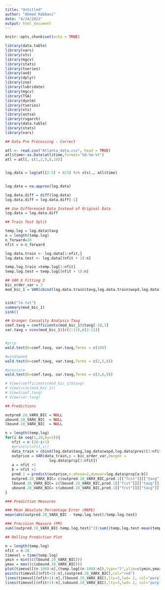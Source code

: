 ---
title: "Untitled"
author: "Ahmed Rabbani"
date: "4/24/2022"
output: html_document
---

```{r setup, include=FALSE}
knitr::opts_chunk$set(echo = TRUE)
```

```{r}
library(data.table)
library(vars)
library(xts)
library(mgcv)
library(stats)
library(tseries)
library(aod)
library(dplyr)
library(zoo) 
library(lubridate) 
library(mgcv)
library(TSA) 
library(dynlm)
library(tseries)
library(xts)
library(astsa)
library(rugarch)
library(data.table)
library(stats)
library(vars)

```


```{r}
## Data Pre Processing - Correct

atl <- read.csv("Atlanta_data.csv", head = TRUE)
atl$time<-as.Date(atl$time,format='%d-%m-%Y')
atl = atl[, c(1,2,5,8,10)]


log.data = log(atl[2:5] + 8/3) %>% xts(., atl$time)
  

log.data = na.approx(log.data)

log.data.diff = diff(log.data)
log.data.diff = log.data.diff[-1]
```


```{r}
## Use Differenced Data Instead of Original Data
log.data = log.data.diff
```



```{r}
## Train Test Split

temp.log = log.data$tavg
n = length(temp.log)
n_forward=28
nfit = n-n_forward

log.data.train <- log.data[1:nfit,]
log.data.test <- log.data[(nfit + 1):n]

temp.log.train =temp.log[1:nfit]
temp.log.test = temp.log[(nfit + 1):n]
```


```{r}
## VAR X Fitting 2
bic_order_var = 3
mod_bic_1 = VAR(cbind(log.data.train$tavg,log.data.train$wspd,log.data.train$pres),p = bic_order_var,exogen = log.data.train$prcp)


sink("lm.txt")
summary(mod_bic_1)
sink()
```




```{r}
## Granger Causality Analysis Tavg
coef.tavg = coefficients(mod_bic_1)$tavg[-10,1]
var.tavg = vcov(mod_bic_1)[c(2:11),c(2:11)]


#prcp
wald.test(b=coef.tavg, var.tavg,Terms = c(10))

#windspeed
wald.test(b=coef.tavg, var.tavg,Terms = c(2,5,8))

#pressure
wald.test(b=coef.tavg, var.tavg,Terms = c(3,6,9))
```







```{r}
# View(coefficients(mod_bic_1)$tavg)
# View(vcov(mod_bic_1))
# View(coef.tavg)
# View(var.tavg)
```






```{r}
## Predictions

outpred.28_VARX_BIC = NULL
ubound.28_VARX_BIC  = NULL
lbound.28_VARX_BIC  = NULL

n = length(temp.log)
for(i in seq(1,28,by=2)){
   nfit = n-(28-i+1)
   #print(c(nfit,i))
   data_train = cbind(log.data$tavg,log.data$wspd,log.data$pres)[1:nfit]
   outprice = VAR(data_train,p = bic_order_var,exogen =
                    log.data$prcp[1:nfit])
   a = nfit +1
   b = nfit +2
   pred.1 = predict(outprice,n.ahead=2,dumvar=log.data$prcp[a:b])
   outpred.28_VARX_BIC= c(outpred.28_VARX_BIC,pred.1[["fcst"]][["tavg"]][,1])
   lbound.28_VARX_BIC= c(lbound.28_VARX_BIC,pred.1[["fcst"]][["tavg"]][,2])
   ubound.28_VARX_BIC= c(ubound.28_VARX_BIC,pred.1[["fcst"]][["tavg"]][,3])
}
```

```{r}
### Prediction Measures

### Mean Absolute Percentage Error (MAPE)
mean(abs(outpred.28_VARX_BIC - temp.log.test)/temp.log.test)

### Precision Measure (PM)
sum((outpred.28_VARX_BIC-temp.log.test)^2)/sum((temp.log.test-mean(temp.log.test))^2)
```

```{r}
## Rolling Prediction Plot

n = length(temp.log)
nfit = n-28
timevol = time(temp.log)
ymin = min((c(lbound.28_VARX_BIC)))
ymax = max((c(ubound.28_VARX_BIC)))
plot(timevol[(n-100):n],(temp.log[(n-100):n]),type="l",ylim=c(ymin,ymax),xlab="Time", ylab="Log - Temperature")
points(timevol[(nfit+1):n],(outpred.28_VARX_BIC),col="red")
lines(timevol[(nfit+1):n],(lbound.28_VARX_BIC),lty=3,lwd= 2, col="purple")
lines(timevol[(nfit+1):n],(ubound.28_VARX_BIC),lty=3,lwd= 2, col="purple")
```

```{r}

```

